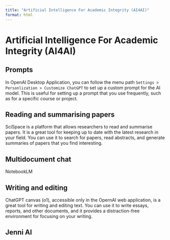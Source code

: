 ```yaml
---
title: "Artificial Intelligence For Academic Integrity (AI4AI)"
format: html
---
```


# Artificial Intelligence For Academic Integrity (AI4AI)

## Prompts

In OpenAI Desktop Application, you can follow the menu path `Settings > Personlization > Customize ChatGPT` to set up a custom prompt for the AI model. This is useful for setting up a prompt that you use frequently, such as for a specific course or project.


## Reading and summarising papers

SciSpace is a platform that allows researchers to read and summarise papers. It is a great tool for keeping up to date with the latest research in your field. You can use it to search for papers, read abstracts, and generate summaries of papers that you find interesting.

## Multidocument chat

NotebookLM

## Writing and editing

ChatGPT canvas (o1), accessible only in the OpernAI web application, is a great tool for writing and editing text. You can use it to write essays, reports, and other documents, and it provides a distraction-free environment for focusing on your writing.

## Jenni AI



